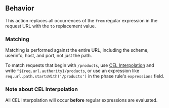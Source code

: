 ## Behavior

This action replaces all occurrences of the `from` regular expression in the request URL with the `to` replacement value.

### Matching

Matching is performed against the entire URL, including the scheme, userinfo, host, and port, not just the path.

To match requests that begin with `/products`, use [CEL Interpolation](/docs/traffic-policy/concepts/cel-interpolation) and write `^${req.url.authority}/products`, or use an expression like `req.url.path.startsWith('/products')` in the phase rule's `expressions` field.

### Note about CEL Interpolation

All CEL Interpolation will occur **before** regular expressions
are evaluated.
